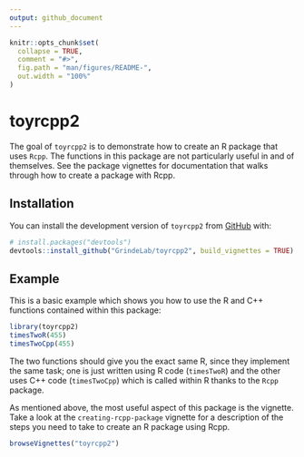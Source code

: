 ```yaml
---
output: github_document
---
```


<!-- README.md is generated from README.Rmd. Please edit that file -->

```r
knitr::opts_chunk$set(
  collapse = TRUE,
  comment = "#>",
  fig.path = "man/figures/README-",
  out.width = "100%"
)
```

# toyrcpp2

<!-- badges: start -->
<!-- badges: end -->

The goal of `toyrcpp2` is to demonstrate how to create an R package that uses `Rcpp`. The functions in this package are not particularly useful in and of themselves. See the package vignettes for documentation that walks through how to create a package with Rcpp.

## Installation

You can install the development version of `toyrcpp2` from [GitHub](https://github.com/) with:

``` r
# install.packages("devtools")
devtools::install_github("GrindeLab/toyrcpp2", build_vignettes = TRUE)
```

## Example

This is a basic example which shows you how to use the R and C++ functions contained within this package:

```r
library(toyrcpp2)
timesTwoR(455)
timesTwoCpp(455)
```

The two functions should give you the exact same R, since they implement the same task; one is just written using R code (`timesTwoR`) and the other uses C++ code (`timesTwoCpp`) which is called within R thanks to the `Rcpp` package.

As mentioned above, the most useful aspect of this package is the vignette. Take a look at the `creating-rcpp-package` vignette for a description of the steps you need to take to create an R package using Rcpp.

```r
browseVignettes("toyrcpp2")
```

